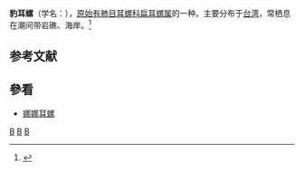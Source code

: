 {{distinguish|花豹耳螺}}
{{Speciesbox 
| taxon = Pythia scarabaeus
| binomial_authority = (Linnaeus, 1758)
}}
'''豹耳螺'''（学名：''{{lang|la|Pythia scarabaeus}}''），[[原始有肺目|原始有肺目]][[耳螺科|耳螺科]][[扁耳螺属|扁耳螺属]]的一种。主要分布于[[台湾|台湾]]，常栖息在潮间带岩礁、海岸。<ref>{{cite web|url=http://shell.sinica.edu.tw/chinese/shellbase_detail.php?science_no=1868|title=国际贝库：豹耳螺|publisher=台湾贝类资料库|accessdate=2009-08-11|archive-date=2016-03-04|archive-url=https://web.archive.org/web/20160304104845/http://shell.sinica.edu.tw/chinese/shellbase_detail.php?science_no=1868|dead-url=no}}</ref>

==参考文献==
{{reflist|2}}

==參看==
*[[娜娜耳螺|娜娜耳螺]]
{{taxonbar}}
[[Category:_1758年描述的软体动物|B]]
[[Category:扁耳螺属|B]]
[[Category:台湾软体动物|B]]